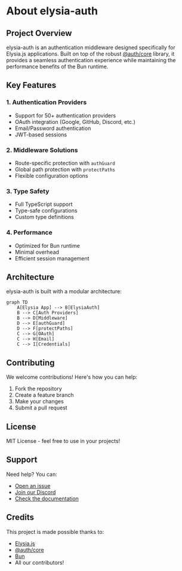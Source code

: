 # About elysia-auth

## Project Overview

elysia-auth is an authentication middleware designed specifically for Elysia.js applications. Built on top of the robust [@auth/core](https://authjs.dev) library, it provides a seamless authentication experience while maintaining the performance benefits of the Bun runtime.

## Key Features

### 1. Authentication Providers
- Support for 50+ authentication providers
- OAuth integration (Google, GitHub, Discord, etc.)
- Email/Password authentication
- JWT-based sessions

### 2. Middleware Solutions
- Route-specific protection with `authGuard`
- Global path protection with `protectPaths`
- Flexible configuration options

### 3. Type Safety
- Full TypeScript support
- Type-safe configurations
- Custom type definitions

### 4. Performance
- Optimized for Bun runtime
- Minimal overhead
- Efficient session management

## Architecture

elysia-auth is built with a modular architecture:

```mermaid
graph TD
    A[Elysia App] --> B[ElysiaAuth]
    B --> C[Auth Providers]
    B --> D[Middleware]
    D --> E[authGuard]
    D --> F[protectPaths]
    C --> G[OAuth]
    C --> H[Email]
    C --> I[Credentials]
```

## Contributing

We welcome contributions! Here's how you can help:

1. Fork the repository
2. Create a feature branch
3. Make your changes
4. Submit a pull request

## License

MIT License - feel free to use in your projects!

## Support

Need help? You can:

- [Open an issue](https://github.com/yourusername/auth-elysia/issues)
- [Join our Discord](https://discord.gg/your-server)
- [Check the documentation](/)

## Credits

This project is made possible thanks to:

- [Elysia.js](https://elysiajs.com)
- [@auth/core](https://authjs.dev)
- [Bun](https://bun.sh)
- All our contributors!
